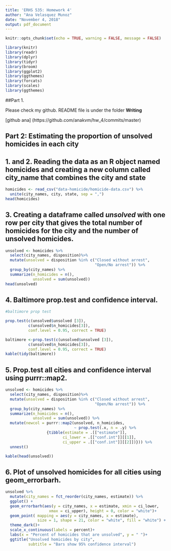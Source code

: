 ```yaml
---
title: 'ERHS 535: Homework 4'
author: "Ana Velasquez Munoz"
date: "November 4, 2018"
output: pdf_document
---
```


```r
knitr::opts_chunk$set(echo = TRUE, warning = FALSE, message = FALSE)
```

```r
library(knitr)
library(readr)
library(dplyr)
library(tidyr)
library(broom)
library(ggplot2)
library(ggthemes)
library(forcats)
library(scales)
library(ggthemes)

```

##Part 1.

Please check my github. README file is under the folder **Writing**

[github ana] (https://github.com/anakvm/hw_4/commits/master)

## Part 2: Estimating the proportion of unsolved homicides in each city

## 1. and 2. Reading the data as an R object named homicides and creating a new column called city_name that combines the city and state

```r
homicides <- read_csv("data-homicide/homicide-data.csv") %>% 
  unite(city_names, city, state, sep = ",")
head(homicides)

```

## 3. Creating a dataframe called *unsolved* with one row per city that gives the total number of homicides for the city and the number of unsolved homicides.

```r
unsolved <- homicides %>% 
  select(city_names, disposition)%>% 
  mutate(unsolved = disposition %in% c("Closed without arrest", 
                                       "Open/No arrest")) %>% 
  group_by(city_names) %>% 
  summarize(n_homicides = n(),
            unsolved = sum(unsolved))
head(unsolved)

```


## 4. Baltimore prop.test and confidence interval.

```r

#baltimore prop test

prop.test(c(unsolved$unsolved [3]),
          c(unsolved$n_homicides[3]),
          conf.level = 0.95, correct = TRUE)

baltimore <-prop.test(c(unsolved$unsolved [3]),
          c(unsolved$n_homicides[3]),
          conf.level = 0.95, correct = TRUE)
kable(tidy(baltimore))

```


## 5. Prop.test all cities and confidence interval using **purrr::map2**.

```r

unsolved <- homicides %>% 
  select(city_names, disposition)%>% 
  mutate(unsolved = disposition %in% c("Closed without arrest", 
                                       "Open/No arrest")) %>% 
  group_by(city_names) %>% 
  summarize(n_homicides = n(),
            unsolved = sum(unsolved)) %>% 
  mutate(newcol = purrr::map2(unsolved, n_homicides,  
                              ~ prop.test(.x, n = .y) %>% 
                  {tibble(estimate = .[["estimate"]],
                         ci_lower = .[["conf.int"]][[1]], 
                         ci_upper = .[["conf.int"]][[2]])})) %>%
  unnest()

kable(head(unsolved))
```


## 6. Plot of unsolved homicides for all cities  using geom_errorbarh. 

```r

unsolved %>% 
  mutate(city_names = fct_reorder(city_names, estimate)) %>% 
  ggplot() +
  geom_errorbarh(aes(y = city_names, x = estimate, xmin = ci_lower, 
                   xmax = ci_upper), height = 0, color = "white")+
  geom_point( mapping = aes(y = city_names, x = estimate), 
              size = 1, shape = 21, color = "white", fill = "white") +
  theme_dark()+
  scale_x_continuous(labels = percent)+
  labs(x = "Percent of homicides that are unsolved", y = " ")+
  ggtitle("Unsolved homicides by city",
          subtitle = "Bars show 95% confidence interval")

```


